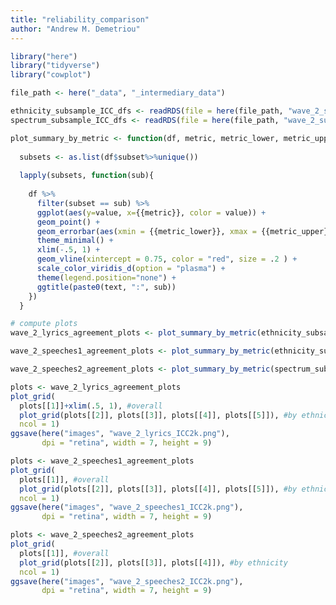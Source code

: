 ```yaml
---
title: "reliability_comparison"
author: "Andrew M. Demetriou"
---
```


```r
library("here")
library("tidyverse")
library("cowplot")
```

```r
file_path <- here("_data", "_intermediary_data")

ethnicity_subsample_ICC_dfs <- readRDS(file = here(file_path, "wave_2_subsample_ethnicity_ICC_dfs.RDS"))
spectrum_subsample_ICC_dfs <- readRDS(file = here(file_path, "wave_2_subsample_spectrum_ICC_dfs.RDS"))
```

```r
plot_summary_by_metric <- function(df, metric, metric_lower, metric_upper, text) {
  
  subsets <- as.list(df$subset%>%unique())
  
  lapply(subsets, function(sub){
    
    df %>%
      filter(subset == sub) %>%
      ggplot(aes(y=value, x={{metric}}, color = value)) +
      geom_point() +
      geom_errorbar(aes(xmin = {{metric_lower}}, xmax = {{metric_upper}})) +
      theme_minimal() +
      xlim(-.5, 1) +
      geom_vline(xintercept = 0.75, color = "red", size = .2 ) +
      scale_color_viridis_d(option = "plasma") +
      theme(legend.position="none") +
      ggtitle(paste0(text, ":", sub))
    })
  }
```

```r
# compute plots
wave_2_lyrics_agreement_plots <- plot_summary_by_metric(ethnicity_subsample_ICC_dfs[[1]], ICC2k, ICC2k_lower, ICC2k_upper, "lyrics")

wave_2_speeches1_agreement_plots <- plot_summary_by_metric(ethnicity_subsample_ICC_dfs[[2]], ICC2k, ICC2k_lower, ICC2k_upper, "speeches")

wave_2_speeches2_agreement_plots <- plot_summary_by_metric(spectrum_subsample_ICC_dfs, ICC2k, ICC2k_lower, ICC2k_upper, "speeches")
```


```r
plots <- wave_2_lyrics_agreement_plots
plot_grid(
  plots[[1]]+xlim(.5, 1), #overall
  plot_grid(plots[[2]], plots[[3]], plots[[4]], plots[[5]]), #by ethnicity
  ncol = 1)
ggsave(here("images", "wave_2_lyrics_ICC2k.png"),
       dpi = "retina", width = 7, height = 9)

plots <- wave_2_speeches1_agreement_plots
plot_grid(
  plots[[1]], #overall
  plot_grid(plots[[2]], plots[[3]], plots[[4]], plots[[5]]), #by ethnicity
  ncol = 1)
ggsave(here("images", "wave_2_speeches1_ICC2k.png"),
       dpi = "retina", width = 7, height = 9)

plots <- wave_2_speeches2_agreement_plots
plot_grid(
  plots[[1]], #overall
  plot_grid(plots[[2]], plots[[3]], plots[[4]]), #by ethnicity
  ncol = 1)
ggsave(here("images", "wave_2_speeches2_ICC2k.png"),
       dpi = "retina", width = 7, height = 9)
```



